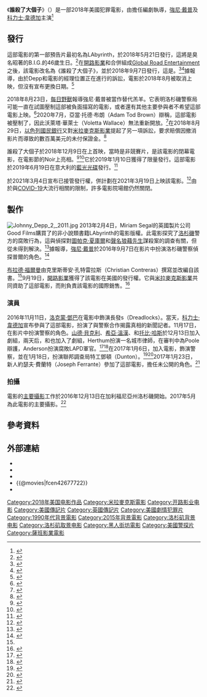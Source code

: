{{noteTA
| G1 = Show
| G2 = Movie
| G3 = PP
|zh-tw:誰殺了大個子;zh-hk:謊言之城;
| T = zh-tw:誰殺了大個子;zh-hk:謊言之城;
}}
{{Infobox film
| name = 誰殺了大個子
| original_name = {{lang|en|''City of Lies''}}
| image = City of Lies 誰殺了大個子.jpg
| caption        = 電影海報
| director       = {{link-en|布萊德·福爾曼|Brad Furman}}
| producer       = {{Plainlist|
* Miriam Segal
* Paul Brennan 
* Stuart Manashil
}}
| screenplay = Christian Contreras
| based_on  = {{Based on|LAbyrinth|{{link-en|藍道爾·蘇利文|Randall Sullivan}}}}
| starring = {{Plainlist|
* [[強尼·戴普|強尼·戴普]]
* [[福里斯特·惠特克|福里斯特·惠特克]]
}}
| music = Chris Hajian
| cinematography = Monika Lenczewska
| editing = Leo Trombetta
| studio = {{Plainlist|
* Good Films
* Lipsync
* Romulus Entertainment
* VXII 9
* {{link-en|Infinitum Nihil|Infinitum Nihil}}
* [[米拉麥克斯|米拉麥克斯]]
}}
| distributor    = {{link-en|薩班資本集團|Saban Capital Group|薩班影業}}（美國）
| released       = {{Film date|2018|12|8|{{link-en|庫爾馬耶烏爾黑色影展|Courmayeur Noir Film Festival}}|2021|3|19|美國|2021|4|1|臺灣}}
| runtime = 112分鐘
| country = {{美國電影產地}}
| language = 英語
| budget =
| gross = 280萬美元<ref name="NUM">{{Cite web |url=https://m.the-numbers.com/movie/City-of-Lies-(2019)#tab=summary |title=City of Lies (2018) |website=The Numbers |access-date=March 21, 2021 |archive-date=2021-03-16 |archive-url=https://web.archive.org/web/20210316071052/https://m.the-numbers.com/movie/City-of-Lies-(2019)#tab=summary |dead-url=no }}</ref>
| cn_name = 
| hk_name = 謊言之城
| tw_name = 誰殺了大個子
}}
《'''誰殺了大個子'''》（{{lang-en|''City of Lies''}}）是一部2018年美國犯罪電影，由{{link-en|布萊德·福爾曼|Brad Furman}}擔任編劇執導，[[強尼·戴普|強尼·戴普]]及[[科力士·韋德加|科力士·韋德加]]主演<ref>{{Cite web|title=《誰殺了大個子》延宕2年台灣確定4/1上映、強尼戴普聯手佛瑞斯惠特克狂飆演技！|url=https://times.hinet.net/mobile/news/23255400|accessdate=2021-03-29|date=2021-03-14|work=HiNet生活誌}}</ref>

==發行==
這部電影的第一部預告片最初名為LAbyrinth，於2018年5月21日發行，這將是臭名昭著的B.I.G.的46歲生日。<ref>{{Cite web|title=New trailer for Johnny Depp/Forest Whitaker murder mystery City of Lies now online|url=https://www.filmfetish.com/2018/05/21/new-trailer-for-johnny-depp-forest-whitaker-murder-mystery-city-of-lies-now-online/|accessdate=2021-05-01|date=2018-05-21|last=Carson|first=Maria F.|work=https://www.filmfetish.com/2018/05/21/new-trailer-for-johnny-depp-forest-whitaker-murder-mystery-city-of-lies-now-online/|language=en-US|archive-date=2021-05-01|archive-url=https://web.archive.org/web/20210501114128/https://www.filmfetish.com/2018/05/21/new-trailer-for-johnny-depp-forest-whitaker-murder-mystery-city-of-lies-now-online/|dead-url=no}}</ref>在[[开路影业|開路影業]]和{{le|IM Global|IM Global}}合併組成[[开路影业|Global Road Entertainment]]之後，該電影改名為《誰殺了大個子》，並於2018年9月7日發行，這是{{le|Tupac Shakur被謀殺22週年|Murder of Tupac Shakur}}。<ref>{{Cite web|title=Johnny Depp’s ‘City of Lies’ Acquired for China|url=https://variety.com/2018/film/asia/johnny-depps-city-of-lies-acquired-for-china-1202805028/|accessdate=2021-05-01|date=2018-05-09|last=Frater|first=Patrick|work=Variety|language=en-US|archive-date=2021-05-01|archive-url=https://web.archive.org/web/20210501113517/https://variety.com/2018/film/asia/johnny-depps-city-of-lies-acquired-for-china-1202805028/|dead-url=no}}</ref><ref>{{Cite web|title=Johnny Depp is investigating 2Pac and Biggie's murder in this new trailer for City of Lies|url=https://filmindustry.network/johnny-depp-is-investigating-2pac-and-biggies-murder-in-this-new-trailer-for-city-of-lies/33023|accessdate=2021-05-01|date=2018-05-21|work=Film Industry Network|language=en-US}}</ref>據報導，由於Depp和電影的經理位置正在進行的訴訟，電影於2018年8月被取消上映，但沒有宣布更換日期。<ref>{{Cite web|title=Johnny Depp’s ‘City Of Lies’ Movie Pulled From Release Schedule|url=https://deadline.com/2018/08/city-of-lies-johnny-depp-movie-pulled-release-schedule-1202441341/|accessdate=2021-05-01|date=2018-08-06|last=Hipes|first=Patrick|work=Deadline|language=en-US|archive-date=2018-08-25|archive-url=https://web.archive.org/web/20180825003744/https://deadline.com/2018/08/city-of-lies-johnny-depp-movie-pulled-release-schedule-1202441341/|dead-url=no}}</ref>

2018年8月23日，[[每日野獸|每日野獸]]報導強尼·戴普被當作替代羔羊。它表明洛杉磯警察局可能一直在試圖壓制這部被負面描寫的電影，或者還有其他主要參與者不希望這部電影上映。<ref>{{Cite news|title=Inside the Shocking Death of Johnny Depp’s Biggie-Murder Movie ‘City of Lies’|url=https://www.thedailybeast.com/inside-the-shocking-death-of-johnny-depps-biggie-murder-movie-city-of-lies|newspaper=The Daily Beast|date=2018-08-23|accessdate=2021-05-01|language=en|first=Justin|last=Rohrlich|archive-date=2021-03-05|archive-url=https://web.archive.org/web/20210305035349/https://www.thedailybeast.com/inside-the-shocking-death-of-johnny-depps-biggie-murder-movie-city-of-lies|dead-url=no}}</ref>2020年7月，亞當·托德·布朗（Adam Tod Brown）辯稱，這部電影被壓制了，因此沃萊塔·華萊士（Voletta Wallace）無法重新開放{{le|臭名昭著的B.I.G.起訴LAPD的謀殺案|Murder of the Notorious B.I.G.}}。<ref>{{Cite web|title=Banned Media Report: City Of Lies by Conspiracy! The Show • A podcast on Anchor|url=https://anchor.fm/conspiracytheshow/episodes/Banned-Media-Report-City-Of-Lies-egsrl0|accessdate=2021-05-01|work=Anchor|language=en|archive-date=2021-05-02|archive-url=https://web.archive.org/web/20210502003348/https://anchor.fm/conspiracytheshow/episodes/Banned-Media-Report-City-Of-Lies-egsrl0|dead-url=no}}</ref>在2018年8月29日，[[以色列国民银行|以色列國民銀行]]又對[[米拉麥克斯影業|米拉麥克斯影業]]提起了另一項訴訟，要求賠償因撤消影片而導致的數百萬美元的未付保證金。<ref>{{Cite web|title=Global Road, Miramax Sued by Bank Over Refusal to Release 'City of Lies'|url=https://www.thewrap.com/global-road-miramax-sued-by-bank-over-refusal-to-releasecity-of-lies/|accessdate=2021-05-01|date=2018-08-30|work=TheWrap|language=en-US|archive-date=2021-05-05|archive-url=https://web.archive.org/web/20210505171324/https://www.thewrap.com/global-road-miramax-sued-by-bank-over-refusal-to-releasecity-of-lies/|dead-url=no}}</ref>

誰殺了大個子於2018年12月9日在{{le|意大利電影節|Courmayeur Noir Film Festival}}上首映，當時是非競賽片，是該電影的閉幕電影，在電影節的Noir上亮相。<ref>{{Cite web|title=CITY OF LIES - L’ORA DELLA VERITÀ. Film di chiusura fuori concorso|url=http://www.noirfest.com/2018/Concorso.asp?id_dettaglio=1298&lang=|accessdate=2021-05-01|last=Coop|first=Studio|work=Noir in Festival|language=en|archive-date=2021-05-01|archive-url=https://web.archive.org/web/20210501131253/http://www.noirfest.com/2018/Concorso.asp?id_dettaglio=1298&lang=|dead-url=no}}</ref><ref>{{Cite web|title=[Noir in Festival] Recensione di City of lies - L'ora della verità, con Johnny Depp • Universal Movies|url=https://www.universalmovies.it/noir-in-festival-recensione-di-city-of-lies-lora-della-verita-con-johnny-depp/|accessdate=2021-05-01|language=it|archive-date=2021-05-01|archive-url=https://web.archive.org/web/20210501065516/https://www.universalmovies.it/noir-in-festival-recensione-di-city-of-lies-lora-della-verita-con-johnny-depp/|dead-url=no}}</ref>它於2019年1月10日獲得了限量發行。這部電影於2019年6月19日在意大利的[[藍光光碟|藍光光碟]]發行。<ref>{{Citation|title=City of Lies Blu-ray Release Date June 19, 2019|url=https://www.blu-ray.com/movies/City-of-Lies-Blu-ray/244708/|accessdate=2021-05-01|archive-date=2021-05-02|archive-url=https://web.archive.org/web/20210502142436/https://www.blu-ray.com/movies/City-of-Lies-Blu-ray/244708/|dead-url=no}}</ref>

{{le|Sagan電影公司|Saban Capital Group}}於2021年3月4日宣布已接管發行權，併計劃在2021年3月19日上映該電影。<ref>{{Cite web|title=City of Lies: Johnny Depp's Notorious B.I.G. movie hits theaters in 2 weeks|url=https://www.joblo.com/movie-news/city-of-lies-johnny-depp-notorious-big-movie|accessdate=2021-05-01|date=2021-03-04|work=www.joblo.com|archive-date=2021-05-05|archive-url=https://web.archive.org/web/20210505163102/https://www.joblo.com/movie-news/city-of-lies-johnny-depp-notorious-big-movie|dead-url=no}}</ref>由於與[[COVID-19|COVID-19]]大流行相關的限制，許多電影院場館仍然關閉。

==製作==
[[File:Johnny_Depp_2,_2011.jpg|thumb]]
2013年2月4日，Miriam Segal的英國製片公司Good Films購買了{{le|Randall Sullivan|Randall Sullivan}}的非小說類書籍LAbyrinth的電影版權。此電影探究了[[洛杉磯|洛杉磯]]警方的腐敗行為，這與偵探{{le|拉塞爾·普爾|Russell Poole}}對[[圖帕克·夏庫爾|圖帕克·夏庫爾]]和[[聲名狼藉先生|聲名狼藉先生]]謀殺案的調查有關，但從未得到解決。<ref>{{Cite web|title=U.K.'s Good Films Buys Rights to L.A. Cop Corruption Novel 'LAbyrinth'|url=https://www.hollywoodreporter.com/news/good-films-buys-novel-labyrinth-417756|accessdate=2021-05-01|date=2013-02-04|work=The Hollywood Reporter|language=en|archive-date=2021-05-01|archive-url=https://web.archive.org/web/20210501061640/https://www.hollywoodreporter.com/news/good-films-buys-novel-labyrinth-417756|dead-url=no}}</ref>據報導，[[強尼·戴普|強尼·戴普]]於2016年9月7日在影片中扮演洛杉磯警察偵探普爾的角色。<ref name="#1">{{Cite web|title=Johnny Depp to Star in Notorious B.I.G.-Tupac Thriller 'Labyrinth'|url=https://www.hollywoodreporter.com/news/johnny-depp-star-notorious-big-926183|accessdate=2021-05-01|date=2016-09-07|work=The Hollywood Reporter|language=en|archive-date=2021-05-01|archive-url=https://web.archive.org/web/20210501130912/https://www.hollywoodreporter.com/news/johnny-depp-star-notorious-big-926183|dead-url=no}}</ref>

[[布拉德·福爾曼|布拉德·福爾曼]]由克里斯蒂安·孔特雷拉斯（Christian Contreras）撰寫並改編自該書。<ref name="#1"/>9月19日，[[開路影業|開路影業]]獲得了該電影在美國的發行權。它與[[米拉麥克斯影業|米拉麥克斯影業]]共同資助了這部電影，而{{le|Good Universe|Good Universe}}則負責該電影的國際銷售。<ref>{{Cite web|title=Open Road Acquires Johnny Depp Crime Thriller ‘Labyrinth’|url=https://variety.com/2016/film/news/johnny-depp-crime-thriller-labyrinth-open-road-1201865154/|accessdate=2021-05-01|date=2016-09-19|last=Kroll|first=Justin|work=Variety|language=en-US|archive-date=2016-12-25|archive-url=https://web.archive.org/web/20161225154426/http://variety.com/2016/film/news/johnny-depp-crime-thriller-labyrinth-open-road-1201865154/|dead-url=no}}</ref>

===演員===
2016年11月11日，[[洛克蒙·鄧巴|洛克蒙·鄧巴]]在電影中飾演長發s（Dreadlocks）。當天，[[科力士·韋德加|科力士·韋德加]]宣布參與了這部電影，扮演了與警察合作揭露真相的新聞記者。11月17日，{{le|尼爾·布朗|Neil Brown Jr.}}在影片中扮演警察{{le|拉斐爾·佩雷斯|Rafael Pérez (police officer)}}的角色。[[山德·貝克利|山德·貝克利]]、[[希亞·溫漢|希亞·溫漢]]、{{le|Wynn Everett|Wynn Everett}}和[[托比·哈斯|托比·哈斯]]於12月13日加入劇組，兩天后，{{le|Louis Herthum|Louis Herthum}}和{{le|Shamier Anderson|Shamier Anderson}}也加入了劇組，Herthum扮演一名城市律師，在審判中為Poole辯護，Anderson扮演腐敗LAPD軍官{{le|拉斐爾·佩雷斯|Rafael Pérez (police officer)}}。<ref>{{Cite web|title=‘LAbyrinth’ Adds To Its Cast As Production Begins; Shioli Kutsuna Joins ‘The Outsider’|url=https://deadline.com/2016/12/labyrinth-cast-production-begins-shioli-kutsuna-the-outsider-1201869641/|accessdate=2021-05-01|date=2016-12-14|last=N'Duka|first=Amanda|work=Deadline|language=en-US|archive-date=2021-05-03|archive-url=https://web.archive.org/web/20210503132332/https://deadline.com/2016/12/labyrinth-cast-production-begins-shioli-kutsuna-the-outsider-1201869641/|dead-url=no}}</ref><ref>{{Cite web|title=Louis Herthum & Shamier Anderson Cast In ‘LAbyrinth’|url=https://deadline.com/2016/12/louis-herthum-shamier-anderson-johnny-depp-labyrinth-movie-1201870539/|accessdate=2021-05-01|date=2016-12-15|last=N'Duka|first=Amanda|work=Deadline|language=en-US|archive-date=2021-05-02|archive-url=https://web.archive.org/web/20210502055313/https://deadline.com/2016/12/louis-herthum-shamier-anderson-johnny-depp-labyrinth-movie-1201870539/|dead-url=no}}</ref>在2017年1月6日，{{le|阿明·約瑟夫|Amin Joseph}}加入電影，飾演警察{{le|凱文·蓋恩斯|Kevin Gaines (police officer)}}，並在1月18日，{{le|勞倫斯·梅森|Laurence Mason}}扮演聯邦調查局特工鄧頓（Dunton）。<ref>{{Cite web|title=Amin Joseph Cast In ‘LAbyrinth’; Shioli Kutsuna Joins Indie Film ‘Oh Lucy!’|url=https://deadline.com/2017/01/amin-joseph-labyrinth-johnny-depp-shioli-kutsuna-josh-hartnett-oh-lucy-film-1201880207/|accessdate=2021-05-01|date=2017-01-07|last=N'Duka|first=Amanda|work=Deadline|language=en-US|archive-date=2021-05-05|archive-url=https://web.archive.org/web/20210505084433/https://deadline.com/2017/01/amin-joseph-labyrinth-johnny-depp-shioli-kutsuna-josh-hartnett-oh-lucy-film-1201880207/|dead-url=no}}</ref><ref>{{Cite web|title=‘Soldado’ Cast ‘Teen Wolf’ Actor Ian Bohen; Laurence Mason Boards ‘LAbyrinth’|url=https://deadline.com/2017/01/soldado-ian-bohen-laurence-mason-labyrinth-movie-1201889040/|accessdate=2021-05-01|date=2017-01-18|last=N'Duka|first=Amanda|work=Deadline|language=en-US|archive-date=2021-05-01|archive-url=https://web.archive.org/web/20210501061641/https://deadline.com/2017/01/soldado-ian-bohen-laurence-mason-labyrinth-movie-1201889040/|dead-url=no}}</ref>2017年1月23日，新人約瑟夫·費蘭特（Joseph Ferrante）參加了這部電影，擔任未公開的角色。<ref>{{Cite web|title=Netflix’s ‘Come Sunday’ Adds Stacey Sargeant; Joseph Ferrante Cast In ‘LAbyrinth’|url=https://deadline.com/2017/01/netflixs-come-sunday-stacey-sergeant-joseph-ferrante-labyrinth-movie-1201892097/|accessdate=2021-05-01|date=2017-01-23|last=N'Duka|first=Amanda|work=Deadline|language=en-US|archive-date=2021-05-03|archive-url=https://web.archive.org/web/20210503002656/https://deadline.com/2017/01/netflixs-come-sunday-stacey-sergeant-joseph-ferrante-labyrinth-movie-1201892097/|dead-url=no}}</ref>

===拍攝===
電影的[[主要攝影|主要攝影]]工作於2016年12月13日在加利福尼亞州洛杉磯開始。2017年5月為此電影的主要攝影。<ref>{{Cite web|title=First Look at Johnny Depp and His Mustache in LAbyrinth|url=https://www.comingsoon.net/movies/news/803073-first-look-at-johnny-depp-and-his-mustache-in-labyrinth|accessdate=2021-05-01|date=2017-01-13|work=ComingSoon.net|language=en-US|archive-date=2021-05-05|archive-url=https://web.archive.org/web/20210505001717/https://www.comingsoon.net/movies/news/803073-first-look-at-johnny-depp-and-his-mustache-in-labyrinth|dead-url=no}}</ref>

== 參考資料 ==
{{reflist|30em}}

== 外部連結 ==
* {{IMDb title|2677722}}
* {{rotten-tomatoes|city_of_lies}}
* {{mojo title|2677722}}
* {{@movies|fcen42677722}}
* {{Yahoomovie id|11296}}

{{DEFAULTSORT:City of Lies}}
[[Category:2018年美国电影作品|Category:2018年美国电影作品]]
[[Category:米拉麥克斯電影|Category:米拉麥克斯電影]]
[[Category:开路影业电影|Category:开路影业电影]]
[[Category:美國傳記片|Category:美國傳記片]]
[[Category:英國傳記片|Category:英國傳記片]]
[[Category:美國劇情犯罪片|Category:美國劇情犯罪片]]
[[Category:1990年代背景電影|Category:1990年代背景電影]]
[[Category:2015年背景電影|Category:2015年背景電影]]
[[Category:洛杉矶背景电影|Category:洛杉矶背景电影]]
[[Category:洛杉矶取景电影|Category:洛杉矶取景电影]]
[[Category:黑人街坊電影|Category:黑人街坊電影]]
[[Category:美國警探片|Category:美國警探片]]
[[Category:薩班影業電影|Category:薩班影業電影]]